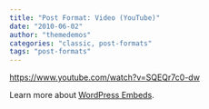 ```yaml
---
title: "Post Format: Video (YouTube)"
date: "2010-06-02"
author: "themedemos"
categories: "classic, post-formats"
tags: "post-formats"
---
```


https://www.youtube.com/watch?v=SQEQr7c0-dw

Learn more about [WordPress Embeds](https://codex.wordpress.org/Embeds "WordPress Embeds").
